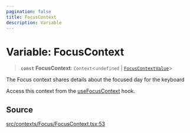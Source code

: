 ```yaml
---
pagination: false
title: FocusContext
description: Variable
---
```


# Variable: FocusContext

> **`const`** **FocusContext**: `Context`\<`undefined` \| [`FocusContextValue`](/api/latest/type-aliases/FocusContextValue.mdx)\>

The Focus context shares details about the focused day for the keyboard

Access this context from the [useFocusContext](/api/latest/functions/useFocusContext.mdx) hook.

## Source

[src/contexts/Focus/FocusContext.tsx:53](https://github.com/gpbl/react-day-picker/blob/575f9be39/src/contexts/Focus/FocusContext.tsx#L53)
